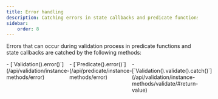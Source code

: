 ```yaml
---
title: Error handling
description: Catching errors in state callbacks and predicate functions during validation
sidebar:
    order: 8
---
```


Errors that can occur during validation process in predicate functions and state callbacks are catched by the following methods:

<div style="display: flex">
<span>
- [`Validation().error()`](/api/validation/instance-methods/error)
</span>
<span>
- [`Predicate().error()`](/api/predicate/instance-methods/error)
</span>
<span>
- [`Validation().validate().catch()`](/api/validation/instance-methods/validate/#return-value)
</span>
</div>